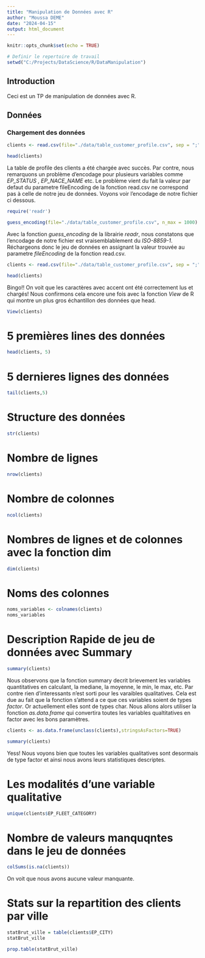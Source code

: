 ```yaml
---
title: "Manipulation de Données avec R"
author: "Moussa DEME"
date: "2024-04-15"
output: html_document
---
```


```r
knitr::opts_chunk$set(echo = TRUE)
```

```r
# Definir le repertoire de travail
setwd("C:/Projects/DataScience/R/DataManipulation") 
```

## Introduction

Ceci est un TP de manipulation de données avec R. 

## Données

### Chargement des données

```r
clients <- read.csv(file="./data/table_customer_profile.csv", sep = ";")
```

```r
head(clients)
```
La table de profile des clients a été chargée avec succès. Par contre, nous remarquons un problème d'encodage pour plusieurs variables comme *EP_STATUS* , *EP_NACE_NAME* etc. Le problème vient du fait la valeur par defaut du parametre fileEncoding de la fonction read.csv ne correspond pas à celle de notre jeu de données. Voyons voir l'encodage de notre fichier ci dessous.

```r
require('readr')

guess_encoding(file="./data/table_customer_profile.csv", n_max = 1000)
```
Avec la fonction *guess_encoding* de la librairie *readr*, nous constatons que l'encodage de notre fichier est vraisemblablement du *ISO-8859-1*. Réchargeons donc le jeu de données en assignant la valeur trouvée au parametre *fileEncoding* de la fonction read.csv. 

```r
clients <- read.csv(file="./data/table_customer_profile.csv", sep = ";",fileEncoding = "ISO-8859-1")
```

```r
head(clients)
```
Bingo!! On voit que les caractères avec accent ont été correctement lus et chargés! Nous confirmons cela encore une fois avec la fonction *View* de R qui montre un plus gros échantillon des données que head.

```r
View(clients)
```

# 5 premières lines des données

```r
head(clients, 5)
```
# 5 dernieres lignes des données

```r
tail(clients,5)
```

# Structure des données

```r
str(clients)
```
# Nombre de lignes

```r
nrow(clients)
```
# Nombre de colonnes

```r
ncol(clients)
```
# Nombres de lignes et de colonnes avec la fonction dim


```r
dim(clients)
```
# Noms des colonnes

```r
noms_variables <- colnames(clients)
noms_variables
```
# Description Rapide de jeu de données avec Summary

```r
summary(clients)
```
Nous observons que la fonction summary decrit brievement les variables quantitatives en calculant, la mediane, la moyenne, le min, le max, etc. Par contre rien d'interessants n'est sorti pour les varaibles qualitatives. Cela est due au fait que la fonction s'attend a ce que ces variables soient de types *factor*. Or actuellement elles sont de types char. Nous allons alors utiliser la fonction *as.data.frame* qui convertira toutes les variables qualtitatives en factor avec les bons paramètres. 

```r
clients <- as.data.frame(unclass(clients),stringsAsFactors=TRUE)
```

```r
summary(clients)
```

Yess! Nous voyons bien que toutes les variables qualitatives sont desormais de type factor et ainsi nous avons leurs statistiques descriptes.

# Les modalités d'une variable qualitative

```r
unique(clients$EP_FLEET_CATEGORY)
```

# Nombre de valeurs manquqntes dans le jeu de données

```r
colSums(is.na(clients))
```
On voit que nous avons aucune valeur manquante.


# Stats sur la repartition des clients par ville

```r
statBrut_ville = table(clients$EP_CITY)
statBrut_ville
```
```r
prop.table(statBrut_ville)
```


